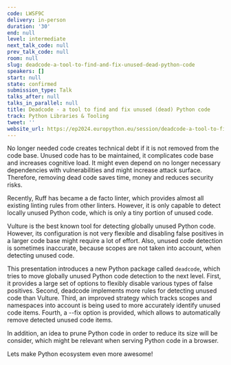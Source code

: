 ```yaml
---
code: LWSF9C
delivery: in-person
duration: '30'
end: null
level: intermediate
next_talk_code: null
prev_talk_code: null
room: null
slug: deadcode-a-tool-to-find-and-fix-unused-dead-python-code
speakers: []
start: null
state: confirmed
submission_type: Talk
talks_after: null
talks_in_parallel: null
title: Deadcode - a tool to find and fix unused (dead) Python code
track: Python Libraries & Tooling
tweet: ''
website_url: https://ep2024.europython.eu/session/deadcode-a-tool-to-find-and-fix-unused-dead-python-code
---
```


No longer needed code creates technical debt if it is not removed from the code base. Unused code has to be maintained, it complicates code base and increases cognitive load. It might even depend on no longer necessary dependencies with vulnerabilities and might increase attack surface. Therefore, removing dead code saves time, money and reduces security risks.

Recently, Ruff has became a de facto linter, which provides almost all existing linting rules from other linters. However, it is only capable to detect locally unused Python code, which is only a tiny portion of unused code.

Vulture is the best known tool for detecting globally unused Python code. However, its configuration is not very flexible and disabling false positives in a larger code base might require a lot of effort.
Also, unused code detection is sometimes inaccurate, because scopes are not taken into account, when detecting unused code.

This presentation introduces a new Python package called `deadcode`, which tries to move globally unused Python code detection to the next level. First, it provides a large set of options to flexibly disable various types of false positives. Second, deadcode implements more rules for detecting unused code than Vulture. Third, an improved strategy which tracks scopes and namespaces into account is being used to
more accurately identify unused code items. Fourth, a --fix option is provided, which allows to automatically remove detected unused code items.

In addition, an idea to prune Python code in order to reduce its size will be consider, which might be relevant when serving Python code in a browser.

Lets make Python ecosystem even more awesome!
